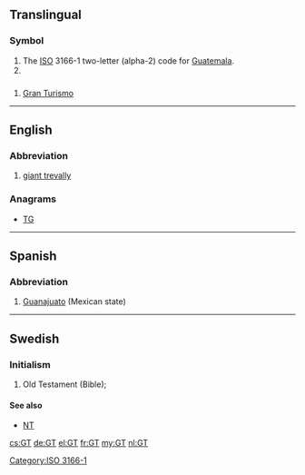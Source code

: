 {{also|Gt|.gt}}
==Translingual==

===Symbol===
{{head|mul|symbol}}
# The [[ISO]] 3166-1 two-letter (alpha-2) code for [[Guatemala]].
# {{SI-unit-abb|giga|tesla|[[magnetic flux density]]}}

[[Category:ISO 3166-1]]

==={{abbreviation-old|en}}===
{{head|mul}}
# {{context|cars|lang=en}}[[w:Grand tourer|Gran Turismo]]

----

==English==

===Abbreviation===
{{head|en|abbreviation}}
# {{context|fishing|lang=en}} [[w:Giant trevally|giant trevally]]

===Anagrams===
* [[TG#English|TG]]

----

==Spanish==

===Abbreviation===
{{head|es|abbreviation}}

# [[Guanajuato]] (Mexican state)

----

==Swedish==

===Initialism===
{{head|sv|abbreviation}}

# Old Testament (Bible); {{abbreviation of|Gamla Testamentet|lang=sv}}

====See also====
* [[NT]]

[[cs:GT]]
[[de:GT]]
[[el:GT]]
[[fr:GT]]
[[my:GT]]
[[nl:GT]]